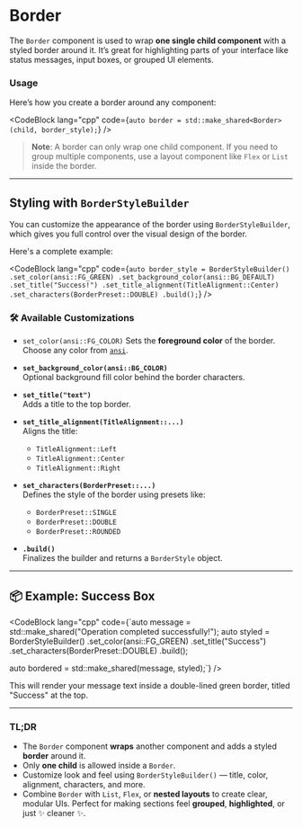 # Border

The `Border` component is used to wrap **one single child component** with a styled border around it. It’s great for highlighting parts of your interface like status messages, input boxes, or grouped UI elements.

### Usage

Here’s how you create a border around any component:

<CodeBlock
  lang="cpp"
  code={`auto border = std::make_shared<Border>(child, border_style);`}
/>

> **Note**: A border can only wrap one child component. If you need to group multiple components, use a layout component like `Flex` or `List` inside the border.

---

## Styling with `BorderStyleBuilder`

You can customize the appearance of the border using `BorderStyleBuilder`, which gives you full control over the visual design of the border.

Here's a complete example:

<CodeBlock
  lang="cpp"
  code={`auto border_style = BorderStyleBuilder()
    .set_color(ansi::FG_GREEN)
    .set_background_color(ansi::BG_DEFAULT)
    .set_title("Success!")
    .set_title_alignment(TitleAlignment::Center)
    .set_characters(BorderPreset::DOUBLE)
    .build();`}
/>

### 🛠️ Available Customizations

- `set_color(ansi::FG_COLOR)`
  Sets the **foreground color** of the border. Choose any color from [`ansi`](/docs/ansi).

- **`set_background_color(ansi::BG_COLOR)`**  
  Optional background fill color behind the border characters.

- **`set_title("text")`**  
  Adds a title to the top border.

- **`set_title_alignment(TitleAlignment::...)`**  
  Aligns the title:
  - `TitleAlignment::Left`
  - `TitleAlignment::Center`
  - `TitleAlignment::Right`

- **`set_characters(BorderPreset::...)`**  
  Defines the style of the border using presets like:
  - `BorderPreset::SINGLE`
  - `BorderPreset::DOUBLE`
  - `BorderPreset::ROUNDED`

- **`.build()`**  
  Finalizes the builder and returns a `BorderStyle` object.

---

## 📦 Example: Success Box

<CodeBlock
  lang="cpp"
  code={`auto message = std::make_shared<Text>("Operation completed successfully!");
auto styled = BorderStyleBuilder()
    .set_color(ansi::FG_GREEN)
    .set_title("Success")
    .set_characters(BorderPreset::DOUBLE)
    .build();

auto bordered = std::make_shared<Border>(message, styled);`}
/>

This will render your message text inside a double-lined green border, titled "Success" at the top.

---

### TL;DR

- The `Border` component **wraps** another component and adds a styled **border** around it.
- Only **one child** is allowed inside a `Border`.
- Customize look and feel using `BorderStyleBuilder()` — title, color, alignment, characters, and more.
- Combine `Border` with `List`, `Flex`, or **nested layouts** to create clear, modular UIs. Perfect for making sections feel **grouped**, **highlighted**, or just ✨ cleaner ✨.
